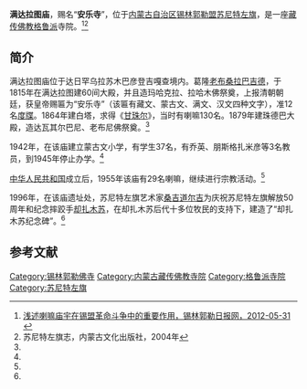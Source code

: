 {{Infobox Tibetan Buddhist monastery
|name =满达拉图庙
|image = 
|image size = 250px
|alt = 
|caption = 
|t=
|w=
|to = 
|ipa={{IPA|}}
|z=
|thdl=
|e=
|tc=滿達拉圖廟
|s=满达拉图庙
|p=
|m=
|k=
|pushpin_map = 
|latd =  | latm =  | lats =  | latNS = 
|longd=  | longm= | longs =| longEW = 
|iso_region = 
|map_caption = 
|mapsize = 
|location_country = 中国
|location = {{CHN}}[[内蒙古自治区|内蒙古自治区]][[锡林郭勒盟|锡林郭勒盟]][[苏尼特左旗|苏尼特左旗]]
|coordinates_display =
|founded_by = [[老布桑拉巴吉德|老布桑拉巴吉德]]
|date_founded =1815年
|date_renovated =
|sect = [[格鲁派|格鲁派]]
|mather =
|children =
|dedicated_to = 
|tulku =
|head_lama = 
|head_mgh =
|no._of_monks = 
|architecture = 
|festivals =
|footnotes = 
}}

'''满达拉图庙'''，赐名“'''安乐寺'''”，位于[[内蒙古自治区|内蒙古自治区]][[锡林郭勒盟|锡林郭勒盟]][[苏尼特左旗|苏尼特左旗]]，是一座[[藏传佛教|藏传佛教]][[格鲁派|格鲁派]]寺院。<ref name=xilinribao>[http://www.xlglrbw.com/wenshi/2012-05/31/content_3540.htm 浅述喇嘛庙宇在锡盟革命斗争中的重要作用，锡林郭勒日报网，2012-05-31] {{webarchive|url=https://web.archive.org/web/20140503183503/http://www.xlglrbw.com/wenshi/2012-05/31/content_3540.htm |date=2014-05-03 }}</ref><ref name=qizhi>苏尼特左旗志，内蒙古文化出版社，2004年</ref>

==简介==
满达拉图庙位于达日罕乌拉苏木巴彦登吉嘎查境内。葛隆[[老布桑拉巴吉德|老布桑拉巴吉德]]，于1815年在满达拉图建60间大殿，并且造玛哈克拉、拉哈木佛祭奠，上报清朝朝廷，获皇帝赐匾为“安乐寺”（该匾有藏文、蒙古文、满文、汉文四种文字），准12名[[度牒|度牒]]。1864年建白塔，求得《[[甘珠尔|甘珠尔]]》，当时有喇嘛130名。1879年建珠德巴大殿，造达瓦其尔巴尼、老布尼佛祭奠。<ref name=qizhi/>

1942年，在该庙建立蒙古文小学，有学生37名，有乔英、朋斯格扎米彦等3名教员，到1945年停止办学。<ref name=qizhi/>

[[中华人民共和国|中华人民共和国]]成立后，1955年该庙有29名喇嘛，继续进行宗教活动。<ref name=qizhi/>

1996年，在该庙遗址处，苏尼特左旗艺术家[[桑吉道尔吉|桑吉道尔吉]]为庆祝苏尼特左旗解放50周年和纪念摔跤手[[却扎木苏|却扎木苏]]，在却扎木苏后代十多位牧民的支持下，建造了“却扎木苏纪念碑”。<ref name=qizhi/>

==参考文献==
{{reflist}}

[[Category:锡林郭勒佛寺|Category:锡林郭勒佛寺]] 
[[Category:内蒙古藏传佛教寺院|Category:内蒙古藏传佛教寺院]]
[[Category:格鲁派寺院|Category:格鲁派寺院]]
[[Category:苏尼特左旗|Category:苏尼特左旗]]